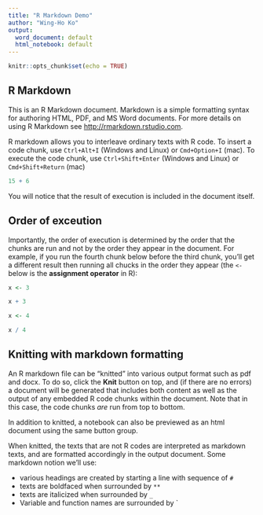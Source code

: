 ```yaml
---
title: "R Markdown Demo"
author: "Wing-Ho Ko"
output:
  word_document: default
  html_notebook: default
---
```


```r
knitr::opts_chunk$set(echo = TRUE)
```

## R Markdown

This is an R Markdown document. Markdown is a simple formatting syntax for authoring HTML, PDF, and MS Word documents. For more details on using R Markdown see <http://rmarkdown.rstudio.com>.

R markdown allows you to interleave ordinary texts with R code. To insert a code chunk, use `Ctrl+Alt+I` (Windows and Linux) or `Cmd+Option+I` (mac). To execute the code chunk, use `Ctrl+Shift+Enter` (Windows and Linux) or `Cmd+Shift+Return` (mac)

```r
15 + 6
```

You will notice that the result of execution is included in the document itself.

## Order of exceution

Importantly, the order of execution is determined by the order that the chunks are run and not by the order they appear in the document. For example, if you run the fourth chunk below before the third chunk, you'll get a different result then running all chucks in the order they appear (the `<-` below is the **assignment operator** in R):

```r
x <- 3
```

```r
x + 3
```

```r
x <- 4
```

```r
x / 4
```

## Knitting with markdown formatting

An R markdown file can be "knitted" into various output format such as pdf and docx. To do so, click the **Knit** button on top, and (if there are no errors) a document will be generated that includes both content as well as the output of any embedded R code chunks within the document. Note that in this case, the code chunks _are_ run from top to bottom.

In addition to knitted, a notebook can also be previewed as an html document using the same button group.

When knitted, the texts that are not R codes are interpreted as markdown texts, and are formatted accordingly in the output document. Some markdown notion we'll use:

 + various headings are created by starting a line with sequence of `#`
 + texts are boldfaced when surrounded by `**`
 + texts are italicized when surrounded by `_`
 + Variable and function names are surrounded by `
 
 
